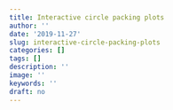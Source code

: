 ```yaml
---
title: Interactive circle packing plots
author: ''
date: '2019-11-27'
slug: interactive-circle-packing-plots
categories: []
tags: []
description: ''
image: ''
keywords: ''
draft: no
---
```

